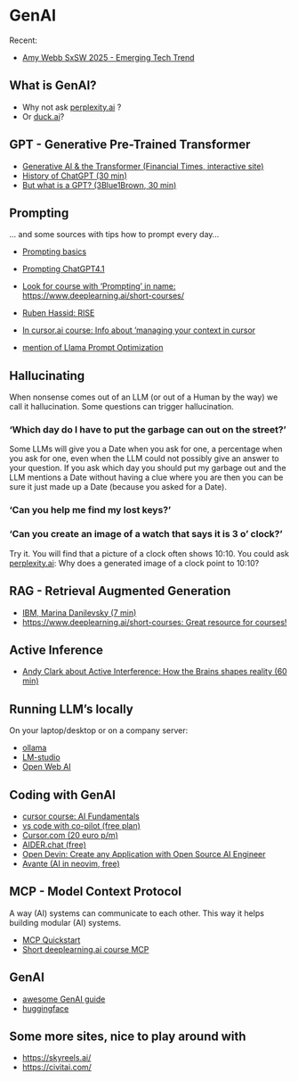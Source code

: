 # GenAI

Recent: 

- [Amy Webb SxSW 2025 - Emerging Tech Trend](https://www.youtube.com/watch?v=oT33_MrqyHo)

## What is GenAI?

- Why not ask [perplexity.ai](https://www.perplexity.ai/) ?
- Or [duck.ai](https://duckduckgo.com/?q=DuckDuckGo+AI+Chat&ia=chat&duckai=1)?

## GPT - Generative Pre-Trained Transformer

- [Generative AI & the Transformer (Financial Times, interactive site)](https://ig.ft.com/generative-ai/)
- [History of ChatGPT (30 min)](https://www.youtube.com/watch?v=OFS90-FX6pg)
- [But what is a GPT? (3Blue1Brown, 30 min)](https://www.youtube.com/watch?v=wjZofJX0v4M)

## Prompting

... and some sources with tips how to prompt every day... 

- [Prompting basics](https://www.promptingguide.ai/introduction/basics)
- [Prompting ChatGPT4.1](https://x.com/gregisenberg/status/1912298263987757296?s=48)
- [Look for course with 'Prompting' in name: https://www.deeplearning.ai/short-courses/](https://www.deeplearning.ai/short-courses/)
- [Ruben Hassid: RISE](https://www.linkedin.com/posts/ruben-hassid_your-prompts-are-too-vague-heres-a-simple-activity-7336980233977286657-4RBY)

- [In cursor.ai course: Info about 'managing your context in cursor](https://cursor.com/learn/context)

- [mention of Llama Prompt Optimization](https://learn.deeplearning.ai/courses/building-with-llama-4)



## Hallucinating 

When nonsense comes out of an LLM (or out of a Human by the way)
we call it hallucination. Some questions can trigger hallucination. 

###

### 'Which day do I have to put the garbage can out on the street?' 

Some LLMs will give you a Date when you ask for one, a percentage when
you ask for one, even when the LLM could not possibly give an answer
to your question. If you ask which day you should put my garbage out and 
the LLM mentions a Date without having a clue where you are then you can be 
sure it just made up a Date (because you asked for a Date). 

### 'Can you help me find my lost keys?'


### 'Can you create an image of a watch that says it is 3 o' clock?'

Try it. You will find that a picture of a clock often shows 10:10. 
You could ask [perplexity.ai](https://perplexity.ai): 
Why does a generated image of a clock point to 10:10?


## RAG - Retrieval Augmented Generation

- [IBM, Marina Danilevsky (7 min)](https://www.youtube.com/watch?v=T-D1OfcDW1M)
- [https://www.deeplearning.ai/short-courses: Great resource for courses!](https://www.deeplearning.ai/short-courses/)

## Active Inference

- [Andy Clark about Active Interference: How the Brains shapes reality (60 min)](https://www.youtube.com/watch?v=A1Ghrd7NBtk)

## Running LLM's locally

On your laptop/desktop or on a company server: 

- [ollama](https://ollama.com/)
- [LM-studio](https://lmstudio.ai/)
- [Open Web AI](https://docs.openwebui.com/)

## Coding with GenAI

- [cursor course: AI Fundamentals](https://cursor.com/learn)
- [vs code with co-pilot (free plan)](https://code.visualstudio.com/docs/copilot/overview)
- [Cursor.com (20 euro p/m)](https://cursor.com)
- [AIDER.chat (free)](https://aider.chat/)
- [Open Devin: Create any Application with Open Source AI Engineer](https://www.youtube.com/watch?v=3-q5GzRNEe0)
- [Avante (AI in neovim, free)](https://nithinbekal.com/posts/avante-nvim/)

## MCP - Model Context Protocol

A way (AI) systems can communicate to each other. 
This way it helps building modular (AI) systems.  

- [MCP Quickstart](https://modelcontextprotocol.info/docs/quickstart/quickstart/)
- [Short deeplearning.ai course MCP](https://learn.deeplearning.ai/courses/mcp-build-rich-context-ai-apps-with-anthropic/lesson/fkbhh/introduction)

## GenAI

- [awesome GenAI guide](https://github.com/aishwaryanr/awesome-generative-ai-guide)
- [huggingface](https://huggingface.co/)

## Some more sites, nice to play around with

- [https://skyreels.ai/](https://skyreels.ai/)
- [https://civitai.com/](https://civitai.com/)
